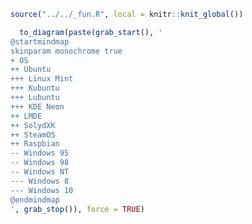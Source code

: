 ```r
source("../../_fun.R", local = knitr::knit_global())
```

```r
  to_diagram(paste(grab_start(), '
@startmindmap
skinparam monochrome true
+ OS
++ Ubuntu
+++ Linux Mint
+++ Kubuntu
+++ Lubuntu
+++ KDE Neon
++ LMDE
++ SolydXK
++ SteamOS
++ Raspbian
-- Windows 95
-- Windows 98
-- Windows NT
--- Windows 8
--- Windows 10
@endmindmap
', grab_stop()), force = TRUE)
```
